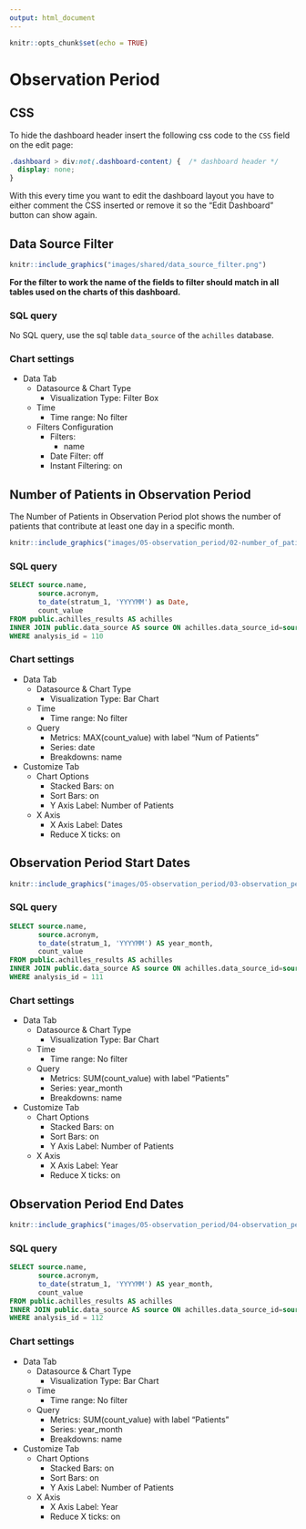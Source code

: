 ```yaml
---
output: html_document
---
```


```r
knitr::opts_chunk$set(echo = TRUE)
```

# Observation Period

<!-- Discuss the goal of this dashboard... TO DO -->

## CSS

To hide the dashboard header insert the following css code to the `CSS` field on the edit page:

```css
.dashboard > div:not(.dashboard-content) {  /* dashboard header */
  display: none;
}
```

With this every time you want to edit the dashboard layout you have to either comment the CSS inserted
or remove it so the "Edit Dashboard" button can show again.

## Data Source Filter

```r
knitr::include_graphics("images/shared/data_source_filter.png")
```

**For the filter to work the name of the fields to filter should match in all tables used on the charts of this dashboard.**

### SQL query

No SQL query, use the sql table `data_source` of the `achilles` database.

### Chart settings

- Data Tab
  - Datasource & Chart Type
    - Visualization Type: Filter Box
  - Time
    - Time range: No filter
  - Filters Configuration
    - Filters:
      - name
    - Date Filter: off
    - Instant Filtering: on

## Number of Patients in Observation Period {#numInObservationPeriod}

The Number of Patients in Observation Period plot shows the number of patients that contribute at least one day in a specific month.

```r
knitr::include_graphics("images/05-observation_period/02-number_of_patients_in_observation_period.png")
```

### SQL query

```sql
SELECT source.name,
       source.acronym,
       to_date(stratum_1, 'YYYYMM') as Date,
       count_value
FROM public.achilles_results AS achilles
INNER JOIN public.data_source AS source ON achilles.data_source_id=source.id
WHERE analysis_id = 110
```

### Chart settings

- Data Tab
  - Datasource & Chart Type
    - Visualization Type: Bar Chart
  - Time
    - Time range: No filter
  - Query
    - Metrics: MAX(count_value) with label "Num of Patients"
    - Series: date
    - Breakdowns: name
- Customize Tab
  - Chart Options
    - Stacked Bars: on
    - Sort Bars: on
    - Y Axis Label: Number of Patients
  - X Axis
    - X Axis Label: Dates
    - Reduce X ticks: on

## Observation Period Start Dates

```r
knitr::include_graphics("images/05-observation_period/03-observation_period_start_dates.png")
```

### SQL query

```sql
SELECT source.name,
       source.acronym,
       to_date(stratum_1, 'YYYYMM') AS year_month,
       count_value
FROM public.achilles_results AS achilles
INNER JOIN public.data_source AS source ON achilles.data_source_id=source.id
WHERE analysis_id = 111
```

### Chart settings

- Data Tab
  - Datasource & Chart Type
    - Visualization Type: Bar Chart
  - Time
    - Time range: No filter
  - Query
    - Metrics: SUM(count_value) with label "Patients"
    - Series: year_month
    - Breakdowns: name
- Customize Tab
  - Chart Options
    - Stacked Bars: on
    - Sort Bars: on
    - Y Axis Label: Number of Patients
  - X Axis
    - X Axis Label: Year
    - Reduce X ticks: on

## Observation Period End Dates

```r
knitr::include_graphics("images/05-observation_period/04-observation_period_end_dates.png")
```

### SQL query

```sql
SELECT source.name,
       source.acronym,
       to_date(stratum_1, 'YYYYMM') AS year_month,
       count_value
FROM public.achilles_results AS achilles
INNER JOIN public.data_source AS source ON achilles.data_source_id=source.id
WHERE analysis_id = 112
```

### Chart settings

- Data Tab
  - Datasource & Chart Type
    - Visualization Type: Bar Chart
  - Time
    - Time range: No filter
  - Query
    - Metrics: SUM(count_value) with label "Patients"
    - Series: year_month
    - Breakdowns: name
- Customize Tab
  - Chart Options
    - Stacked Bars: on
    - Sort Bars: on
    - Y Axis Label: Number of Patients
  - X Axis
    - X Axis Label: Year
    - Reduce X ticks: on
